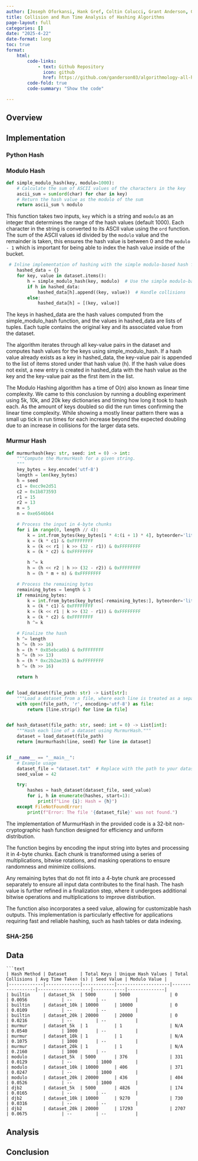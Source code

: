 ```yaml
---
author: [Joseph Oforkansi, Hank Gref, Coltin Colucci, Grant Anderson, Gabriel Salvatore, Javier]
title: Collision and Run Time Analysis of Hashing Algorithms
page-layout: full
categories: []
date: "2025-4-22"
date-format: long
toc: true
format:
    html:
        code-links:    
            - text: Github Repository
              icon: github
              href: https://github.com/ganderson03/algorithmology-all-hands-3-group-4
        code-fold: true
        code-summary: "Show the code"

---
```


## Overview

## Implementation

### Python Hash

### Modulo Hash
```python
def simple_modulo_hash(key, modulo=1000):
    # Calculate the sum of ASCII values of the characters in the key
    ascii_sum = sum(ord(char) for char in key)
    # Return the hash value as the modulo of the sum
    return ascii_sum % modulo
```

This function takes two inputs, `key` which is a string and `modulo` as an integer that determines the range of the hash values (default 1000). Each character in the string is converted to its ASCII value using the `ord` function. The sum of the ASCII values id divided by the `modulo` value and the remainder is taken, this ensures the hash value is between 0 and the `modulo - 1` which is important for being able to index the hash value inside of the bucket. 

```python
 # Inline implementation of hashing with the simple modulo-based hash function
    hashed_data = {}
    for key, value in dataset.items():
        h = simple_modulo_hash(key, modulo)  # Use the simple modulo-based hash function
        if h in hashed_data:
            hashed_data[h].append((key, value))  # Handle collisions
        else:
            hashed_data[h] = [(key, value)]
```

The keys in hashed_data are the hash values computed from the simple_modulo_hash function, and the values in hashed_data are lists of tuples. Each tuple contains the original key and its associated value from the dataset.

The algorithm iterates through all key-value pairs in the dataset and computes hash values for the keys using simple_modulo_hash. If a hash value already exists as a key in hashed_data, the key-value pair is appended to the list of items stored under that hash value (h). If the hash value does not exist, a new entry is created in hashed_data with the hash value as the key and the key-value pair as the first item in the list.

The Modulo Hashing algorithm has a time of O(n) also known as linear time complexity. We came to this conclusion by running a doubling experiment using 5k, 10k, and 20k key dictionaries and timing how long it took to hash each. As the amount of keys doubled so did the run times confirming the linear time complexity. While showing a mostly linear pattern there was a small up tick in run times for each increase beyond the expected doubling due to an increase in collisions for the larger data sets. 

### Murmur Hash

```python
def murmurhash(key: str, seed: int = 0) -> int:
    """Compute the MurmurHash for a given string.
    """
    key_bytes = key.encode('utf-8')
    length = len(key_bytes)
    h = seed
    c1 = 0xcc9e2d51
    c2 = 0x1b873593
    r1 = 15
    r2 = 13
    m = 5
    n = 0xe6546b64

    # Process the input in 4-byte chunks
    for i in range(0, length // 4):
        k = int.from_bytes(key_bytes[i * 4:(i + 1) * 4], byteorder='little')
        k = (k * c1) & 0xFFFFFFFF
        k = (k << r1 | k >> (32 - r1)) & 0xFFFFFFFF
        k = (k * c2) & 0xFFFFFFFF

        h ^= k
        h = (h << r2 | h >> (32 - r2)) & 0xFFFFFFFF
        h = (h * m + n) & 0xFFFFFFFF

    # Process the remaining bytes
    remaining_bytes = length & 3
    if remaining_bytes:
        k = int.from_bytes(key_bytes[-remaining_bytes:], byteorder='little')
        k = (k * c1) & 0xFFFFFFFF
        k = (k << r1 | k >> (32 - r1)) & 0xFFFFFFFF
        k = (k * c2) & 0xFFFFFFFF
        h ^= k

    # Finalize the hash
    h ^= length
    h ^= (h >> 16)
    h = (h * 0x85ebca6b) & 0xFFFFFFFF
    h ^= (h >> 13)
    h = (h * 0xc2b2ae35) & 0xFFFFFFFF
    h ^= (h >> 16)

    return h


def load_dataset(file_path: str) -> List[str]:
    """Load a dataset from a file, where each line is treated as a separate entry."""
    with open(file_path, 'r', encoding='utf-8') as file:
        return [line.strip() for line in file]


def hash_dataset(file_path: str, seed: int = 0) -> List[int]:
    """Hash each line of a dataset using MurmurHash."""
    dataset = load_dataset(file_path)
    return [murmurhash(line, seed) for line in dataset]


if __name__ == "__main__":
    # Example usage
    dataset_file = "dataset.txt"  # Replace with the path to your dataset file
    seed_value = 42

    try:
        hashes = hash_dataset(dataset_file, seed_value)
        for i, h in enumerate(hashes, start=1):
            print(f"Line {i}: Hash = {h}")
    except FileNotFoundError:
        print(f"Error: The file '{dataset_file}' was not found.")
```

The implementation of MurmurHash in the provided code is a 32-bit non-cryptographic hash function designed for efficiency and uniform distribution. 

The function begins by encoding the input string into bytes and processing it in 4-byte chunks. Each chunk is transformed using a series of multiplications, bitwise rotations, and masking operations to ensure randomness and minimize collisions. 

Any remaining bytes that do not fit into a 4-byte chunk are processed separately to ensure all input data contributes to the final hash. The hash value is further refined in a finalization step, where it undergoes additional bitwise operations and multiplications to improve distribution. 

The function also incorporates a seed value, allowing for customizable hash outputs. This implementation is particularly effective for applications requiring fast and reliable hashing, such as hash tables or data indexing.

### SHA-256

## Data

```text
```text
| Hash Method | Dataset     | Total Keys | Unique Hash Values | Total Collisions | Avg Time Taken (s) | Seed Value | Modulo Value |
|-------------|-------------|------------|--------------------|------------------|--------------------|------------|--------------|
| builtin     | dataset_5k  | 5000       | 5000               | 0                | 0.0056             | --         | --           |
| builtin     | dataset_10k | 10000      | 10000              | 0                | 0.0109             | --         | --           |
| builtin     | dataset_20k | 20000      | 20000              | 0                | 0.0216             | --         | --           |
| murmur      | dataset_5k  | 1          | 1                  | N/A              | 0.0540             | 1000       | --           |
| murmur      | dataset_10k | 1          | 1                  | N/A              | 0.1075             | 1000       | --           |
| murmur      | dataset_20k | 1          | 1                  | N/A              | 0.2160             | 1000       | --           |
| modulo      | dataset_5k  | 5000       | 376                | 331              | 0.0129             | --         | 1000         |
| modulo      | dataset_10k | 10000      | 406                | 371              | 0.0247             | --         | 1000         |
| modulo      | dataset_20k | 20000      | 436                | 404              | 0.0526             | --         | 1000         |
| djb2        | dataset_5k  | 5000       | 4826               | 174              | 0.0165             | --         | --           |
| djb2        | dataset_10k | 10000      | 9270               | 730              | 0.0316             | --         | --           |
| djb2        | dataset_20k | 20000      | 17293              | 2707             | 0.0675             | --         | --           |
```

## Analysis

## Conclusion

